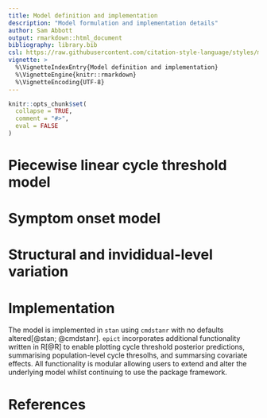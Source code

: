 ```yaml
---
title: Model definition and implementation
description: "Model formulation and implementation details"
author: Sam Abbott
output: rmarkdown::html_document
bibliography: library.bib
csl: https://raw.githubusercontent.com/citation-style-language/styles/master/apa-numeric-superscript-brackets.csl
vignette: >
  %\VignetteIndexEntry{Model definition and implementation}
  %\VignetteEngine{knitr::rmarkdown}
  %\VignetteEncoding{UTF-8}
---
```


```r
knitr::opts_chunk$set(
  collapse = TRUE,
  comment = "#>",
  eval = FALSE
)
```


# Piecewise linear cycle threshold model

# Symptom onset model

# Structural and invididual-level variation

# Implementation

The model is implemented in `stan` using `cmdstanr` with no defaults altered[@stan; @cmdstanr]. `epict` incorporates additional functionality written in R[@R] to enable plotting cycle threshold posterior predictions, summarising population-level cycle thresolhs, and summarsing covariate effects. All functionality is modular allowing users to extend and alter the underlying model whilst continuing to use the package framework.

# References
